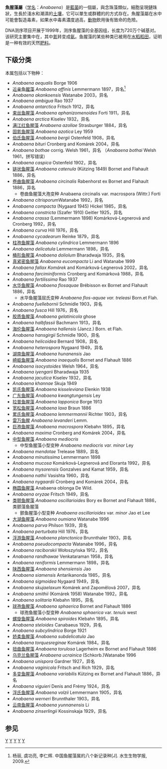 {{Automatic taxobox
| taxon = Anabaena 
| image = Anabaenaflosaquae EPA.jpg
| image_caption = 魚腥藻屬
| authority = Bory de Saint-Vincent ex Bornet & Flahault, 1886<ref>[http://www.algaebase.org/search/genus/detail/?genus_id=43086 Anabaena Bory de Saint-Vincent ex Bornet & Flahault, 1886: 180, 224]</ref>
| type species = 类颤鱼腥藻<br>''Anabaena oscillarioides'' 
| type species authority = Bory ex Bornet and Flahault 1886
| subdivision_ranks = 种
| subdivision = 见正文
| synonyms = 
* ''Anabaena'' Bory
* ''Belmontia'' C.G.M.Archibald, 1967
* ''Belonia'' Carmichael, 1833
* ''Trichormus'' Allmann, 1843
}}
'''魚腥藻屬'''（[[学名|学名]]：''Anabaena''）是[[藍菌|藍菌]]的一個屬，與念珠藻類似，細胞呈現鏈珠狀，生長於淺水和潮濕的[[土壤|土壤]]，它可以單生或群體的的方式存在。魚腥藻屬在水中可能會製造毒素，如果水中毒素濃度過高，[[動物|動物]]飲用後有致命的危險。

DNA测序项目开展于1999年，测序鱼腥藻的全基因组，长度为720万个碱基对。该研究主要集中在{{le|异形细胞|Heterocyst}}，其中[[氮|氮]]转变成[[氨|氨]]。鱼腥藻的某些种类已被用在[[水稻|水稻]][[稻田|稻田]]，证明是一种有效的天然[[肥料|肥料]]。

==下级分类==
本属包括以下物种：
* ''Anabaena aequalis'' Borge 1906
* [[近亲鱼腥藻|近亲鱼腥藻]] ''Anabaena affinis'' Lemmermann 1897，异名<ref>杨丽, 虞功亮, 李仁辉. 中国鱼腥藻属的八个新记录种[J]. 水生生物学报, 2009.</ref>
* ''Anabaena akankoensis'' Watanabe 2003，异名
* ''Anabaena ambigua'' Rao 1937
* ''Anabaena antarctica'' Fritsch 1912，异名
* [[束丝鱼腥藻|束丝鱼腥藻]] ''Anabaena aphanizomenoides'' Forti 1911，异名
* ''Anabaena arctica'' Kiselev 1932，异名
* [[满江红鱼腥藻|满江红鱼腥藻]] ''Anabaena azollae'' Strasburger 1884，异名
* [[固氮鱼腥藻|固氮鱼腥藻]] ''Anabaena azotica'' Ley 1959
* [[伯氏鱼腥藻|伯氏鱼腥藻]] ''Anabaena bergii'' Ostenfeld 1908，异名
* ''Anabaena bituri'' Cronberg and Komárek 2004，异名
* ''Anabaena bothae'' corrig. Welsh 1961，异名 （''Anabaena bothai'' Welsh 1961，拼写错误）
* ''Anabaena caspica'' Ostenfeld 1902，异名
* [[链状鱼腥藻|链状鱼腥藻]] ''Anabaena catenula'' (Kützing 1849) Bornet and Flahault 1886，异名
* [[卷曲鱼腥藻|卷曲鱼腥藻]] ''Anabaena circinalis'' Rabenhorst ex Bornet and Flahault 1886，异名
** 卷曲鱼腥藻大孢变种 Anabaena circinalis var. macrospora (Wittr.) Forti 
* ''Anabaena citrisporum ''Watanabe 1992，异名
* ''Anabaena compacta'' (Nygaard 1945) Hickel 1985，异名
* ''Anabaena constricta'' (Szafer 1910) Geitler 1925，异名
* ''Anabaena crassa'' (Lemmermann 1898) Komárková-Legnerová and Cronberg 1992，异名
* ''Anabaena curva'' Hill 1976，异名
* ''Anabaena cycadearum'' Reinke 1879，异名
* [[柱孢鱼腥藻|柱孢鱼腥藻]] ''Anabaena cylindrica'' Lemmermann 1896
* ''Anabaena delicatula'' Lemmermann 1898，异名
* [[桶形鱼腥藻|桶形鱼腥藻]] ''Anabaena doliolum'' Bharadwaja 1935，异名
* [[真紧密鱼腥藻|真紧密鱼腥藻]] ''Anabaena eucompacta'' Li and Watanabe 1999
* ''Anabaena fallax Komárek'' and Komárková-Legnerová 2002，异名
* ''Anabaena farciminiformis'' Cronberg and Komárková 1988，异名
* ''Anabaena fertilissima'' Rao 1937
* [[水华鱼腥藻|水华鱼腥藻]] ''Anabaena flosaquae'' Brébisson ex Bornet and Flahault 1886，异名
** 水华鱼腥藻屈氏变种 ''Anabaena flos-aquae var. treleasi'' Born.et Flah. 
* ''Anabaena fuellebornii'' Schmidle 1903，异名
* ''Anabaena fusca'' Hill 1976，异名
* [[胶质鱼腥藻|胶质鱼腥藻]] ''Anabaena gelatinicola'' ghose 
* ''Anabaena halbfassii'' Bachmann 1913，异名
* [[海伦鱼腥藻|海伦鱼腥藻]] ''Anabaena hallensis'' (Jancz.) Born. et Flah. 
* ''Anabaena hansgirgii'' Schmidle 1900，异名
* ''Anabaena helicoidea'' Bernard 1908，异名
* ''Anabaena heterospora'' Nygaard 1949，异名
* [[湖南鱼腥藻|湖南鱼腥藻]] ''Anabaena hunanensis'' Jao 
* [[崎岖鱼腥藻|崎岖鱼腥藻]] ''Anabaena inaequalis'' Bornet and Flahault 1886
* ''Anabaena isocystoides'' Welsh 1964，异名
* ''Anabaena iyengarii'' Bharadwaja 1935
* ''Anabaena jacutica'' Kiselev 1932，异名
* ''Anabaena khannae'' Skuja 1949
* [[凯氏鱼腥藻|凯氏鱼腥藻]] ''Anabaena kisseleviana'' Elenkin 1938
* [[广东鱼腥藻|广东鱼腥藻]] ''Anabaena kwangtungensis'' Ley 
* [[拉普鱼腥藻|拉普鱼腥藻]] ''Anabaena lapponica'' Borge 1913
* [[宽松鱼腥藻|宽松鱼腥藻]] ''Anabaena laxa'' Braun 1886
* [[累氏鱼腥藻|累氏鱼腥藻]] ''Anabaena lemmermannii'' Richter 1903，异名
* [[雷万鱼腥|雷万鱼腥]] ''Anabaena levanderi'' Lemm. 
* [[巨孢鱼腥藻|巨孢鱼腥藻]] ''Anabaena macrospora'' Klebahn 1895，异名
* ''Anabaena maxima'' Cronberg and Komárek 2004，异名
* [[中型鱼腥藻|中型鱼腥藻]] ''Anabaena mediocris''
** 中型鱼腥藻小型变种 ''Anabaena mediocris var. minor'' Ley 
* ''Anabaena mendotae'' Trelease 1889，异名
* ''Anabaena minutissima'' Lemmermann 1898
* ''Anabaena mucosa'' Komárková-Legnerová and Eloranta 1992，异名
* ''Anabaena mysorensis'' Gonzalves and Kamat 1959，异名
* ''Anabaena nathii'' Vasishta 1960，异名
* ''Anabaena nygaardii'' Cronberg and Komárek 2004，异名
* [[椭圆鱼腥藻|椭圆鱼腥藻]] Anabaena oblonga De Wild. 
* ''Anabaena oryzae'' Fritsch 1949，异名
* [[类颤鱼腥藻|类颤鱼腥藻]] ''Anabaena oscillarioides'' Bory ex Bornet and Flahault 1886，类颤藻鱼腥藻
** 颤鱼腥藻小型变种 ''Anabaena oscillarioides'' var. ''minor'' Jao et Lee 
* [[大湖鱼腥藻|大湖鱼腥藻]] ''Anabaena oumiana'' Watanabe 1996
* ''Anabaena parva'' Philson 1939，异名
* ''Anabaena perturbata'' Hill 1976，异名
* [[浮游鱼腥藻|浮游鱼腥藻]] ''Anabaena planctonica'' Brunnthaler 1903，异名
* ''Anabaena pseudocompacta'' Watanabe 1996，异名
* ''Anabaena raciborskii'' Wołoszyńska 1912，异名
* ''Anabaena randhawae'' Venkataraman 1958，异名
* ''Anabaena reniformis'' Lemmermann 1898，异名
* [[陕西鱼腥藻|陕西鱼腥藻]] ''Anabaena shensiensis'' Jao 
* ''Anabaena siamensis'' Antarikanonda 1985，异名
* ''Anabaena sigmoidea'' Nygaard 1949，异名
* ''Anabaena skujaelaxum'' Komárek and Zapomělová 2007，异名
* ''Anabaena smithii'' (Komárek 1958) Watanabe 1992，异名
* ''Anabaena solitaria'' Klebahn 1895，异名
* [[球孢鱼腥藻|球孢鱼腥藻]] ''Anabaena sphaerica'' Bornet and Flahault 1886
** 球孢鱼腥藻小型变种 ''Anabaena sphaerica'' var. ''tenuis'' west 
* [[螺旋鱼腥藻|螺旋鱼腥藻]] ''Anabaena spiroides'' Klebahn 1895，异名
* ''Anabaena steloides'' Canabaeus 1929，异名
* ''Anabaena subcylindrica'' Borge 1921
* [[娇柔鱼腥藻|娇柔鱼腥藻]] ''Anabaena subdelicatula'' Jao 
* ''Anabaena torquesreginae'' Komárek 1984，异名
* [[扭曲鱼腥藻|扭曲鱼腥藻]] ''Anabaena torulosa'' Lagerheim ex Bornet and Flahault 1886
* [[乌克兰鱼腥藻|乌克兰鱼腥藻]] ''Anabaena ucrainica'' (Schkorb.)Watanabe 1996
* ''Anabaena unispora'' Gardner 1927，异名
* ''Anabaena vaginicola'' Fritsch and Rich 1929，异名
* [[多变鱼腥藻|多变鱼腥藻]] ''Anabaena variabilis'' Kützing ex Bornet and Flahault 1886，异名
* ''Anabaena viguieri'' Denis and Frémy 1924，异名
* [[浮氏鱼腥藻|浮氏鱼腥藻]] ''Anabaena volzii'' Lemmermann 1905，异名
* ''Anabaena werneri'' Brunnthaler 1903，异名
* [[云南鱼腥藻|云南鱼腥藻]] ''Anabaena yunnanensis'' Li 
* ''Anabaena zinserlingii'' Kossinskaja 1929，异名

==参见==
{{reflist}}
{{Taxonbar|from=Q133353}}

[[Category:有毒微生物|Y]]
[[Category:鱼腥藻属|Y]]
[[Category:藍菌纲|Y]]
[[Category:已测序基因组细菌|Y]]
[[Category:_1886年描述的分类群|Y]]